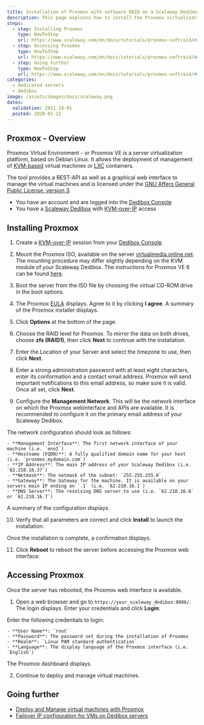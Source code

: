 ```yaml
---
title: Installation of Proxmox with software RAID on a Scaleway Dedibox using KVM-over-IP
description: This page explains how to install the Proxmox virtualisation environment using a software RAID from the KVM-over-IP device
steps:
  - step: Installing Proxmox
    type: HowToStep
    url: https://www.scaleway.com/en/docs/tutorials/proxmox-softraid/#Installing-Proxmox
  - step: Accessing Proxmox
    type: HowToStep
    url: https://www.scaleway.com/en/docs/tutorials/proxmox-softraid/#Accessing-Proxmox
  - step: Going Further
    type: HowToStep
    url: https://www.scaleway.com/en/docs/tutorials/proxmox-softraid/#Going-Further
categories:
  - dedicated servers
  - dedibox
image: /assets/images/docs/scaleway.png
dates:
  validation: 2021-10-01
  posted: 2020-01-22
---
```


## Proxmox - Overview

Proxmox Virtual Environment - or Proxmox VE is a server virtualization platform, based on Debian Linux. It allows the deployment of management of [KVM-based](https://www.linux-kvm.org/page/Main_Page) virtual machines or [LXC](https://linuxcontainers.org/) containers.

The tool provides a REST-API as well as a graphical web interface to manage the virtual machines and is licensed under the [GNU Affero General Public License, version 3](https://www.gnu.org/licenses/agpl-3.0.de.html).

<Message type="requirement">

- You have an account and are logged into the [Dedibox Console](https://console.online.net)
- You have a [Scaleway Dedibox](https://www.scaleway.com/en/dedibox/) with [KVM-over-IP](/dedibox/kvm-over-ip/concepts/#kvm-over-ip) access

</Message>


## Installing Proxmox

1. Create a [KVM-over-IP](/dedibox/kvm-over-ip/quickstart/) session from your [Dedibox Console](https://console.online.net/).

2. Mount the Proxmox ISO, available on the server [virtualmedia.online.net](http://virtualmedia.online.net). The mounting procedure may differ slightly depending on the KVM module of your Scaleway Dedibox. The instructions for Proxmox VE 6 can be found [here](https://virtualmedia.online.net/proxmox/proxmox-ve_6.0-1.iso).

3. Boot the server from the ISO file by choosing the virtual CD-ROM drive in the boot options.

4. The Proxmox [EULA](https://www.gnu.org/licenses/agpl-3.0.html) displays. Agree to it by clicking **I agree**. A summary of the Proxmox installer displays.

  <Lightbox src="scaleway-proxmox_installer-01.png" width="550" alt="" />

5. Click **Options** at the bottom of the page.

  <Lightbox src="scaleway-proxmox_installer-02.png" width="550" alt="" />

6. Choose the RAID level for Proxmox. To mirror the data on both drives, choose **zfs (RAID1)**, then click **Next** to continue with the installation.

  <Lightbox src="scaleway-proxmox_installer-03.png" width="350" alt="" />

7. Enter the Location of your Server and select the timezone to use, then click **Next**.

  <Lightbox src="scaleway-proxmox_installer-04.png" width="550" alt="" />

8. Enter a strong administration password with at least eight characters, enter its conformation and a contact email address. Proxmox will send important notifications to this email address, so make sure it is valid. Once all set, click **Next**.

  <Lightbox src="scaleway-proxmox_installer-06.png" width="550" alt="" />

9. Configure the **Management Network**. This will be the network interface on which the Proxmox webinterface and APIs are available. It is recommended to configure it on the primary email address of your Scaleway Dedibox.

  <Lightbox src="scaleway-proxmox_installer-07.png" width="550" alt="" />

  The network configuration should look as follows:

    - **Management Interface**: The first network interface of your machine (i.e. `eno1`)
    - **Hostname (FQDN)**: A fully qualified domain name for your host (i.e. `proxmox.mydomain.com`)
    - **IP Address**: The main IP address of your Scaleway Dedibox (i.e. `62.210.16.37`)
    - **Netmask**: The netmask of the subnet: `255.255.255.0`
    - **Gateway**: The Gateway for the machine. It is available on your servers main IP ending on `.1` (i.e. `62.210.16.1`)
    - **DNS Server**: The resolving DNS server to use (i.e. `62.210.16.6` or `62.210.16.7`)
  
  A summary of the configuration displays.

10. Verify that all parameters are correct and click **Install** to launch the installation.

  <Lightbox src="scaleway-proxmox_installer-08.png" width="550" alt="" />

  Once the installation is complete, a confirmation displays.

11. Click **Reboot** to reboot the server before accessing the Proxmox web interface:

  <Lightbox src="scaleway-proxmox_installer-09.png" width="550" alt="" />

## Accessing Proxmox

Once the server has rebooted, the Proxmox web interface is available.

1. Open a web browser and go to `https://your_scaleway_dedibox:8006/`. The login displays. Enter your credentials and click **Login**:

  <Lightbox src="scaleway-proxmox_login.png" width="550" alt="" />

  Enter the following credentials to login:

    - **User Name**: `root`
    - **Password**: The password set during the installation of Proxmox
    - **Realm**: `Linux PAM standard authentication`
    - **Language**: The display language of the Proxmox interface (i.e. `English`)

  The Proxmox dashboard displays.

2. Continue to deploy and manage virtual machines.

 <Lightbox src="scaleway-proxmox_dashboard.png" width="550" alt="" />

## Going further

- [Deploy and Manage virtual machines with Proxmox](/tutorials/configure-failover-proxmox/)
- [Failover IP configuration for VMs on Dedibox servers](/dedibox-network/ip-failover/quickstart/)
